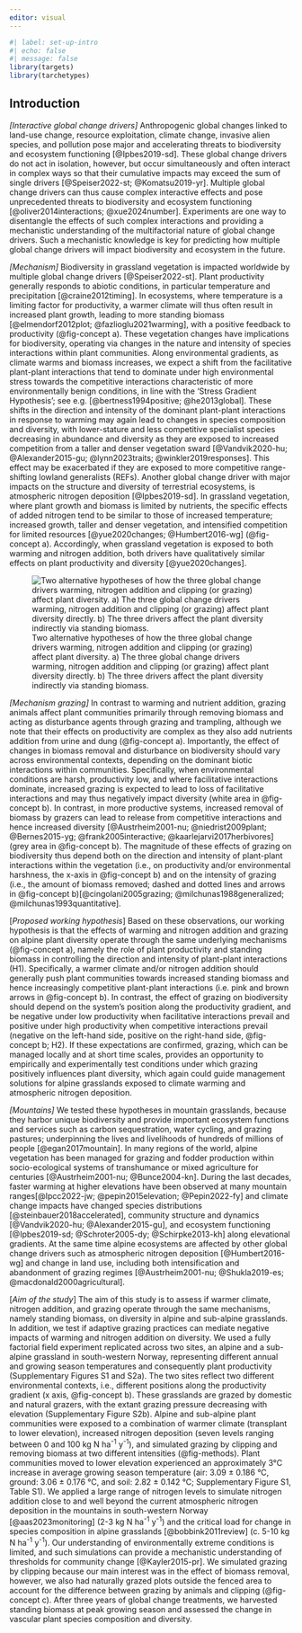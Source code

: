 ```yaml
---
editor: visual
---
```


```r
#| label: set-up-intro
#| echo: false
#| message: false
library(targets)
library(tarchetypes)

```

## Introduction

*\[Interactive global change drivers\]* Anthropogenic global changes linked to land-use change, resource exploitation, climate change, invasive alien species, and pollution pose major and accelerating threats to biodiversity and ecosystem functioning [@Ipbes2019-sd]. These global change drivers do not act in isolation, however, but occur simultaneously and often interact in complex ways so that their cumulative impacts may exceed the sum of single drivers [@Speiser2022-st; @Komatsu2019-yr]. Multiple global change drivers can thus cause complex interactive effects and pose unprecedented threats to biodiversity and ecosystem functioning [@oliver2014interactions; @xue2024number]. Experiments are one way to disentangle the effects of such complex interactions and providing a mechanistic understanding of the multifactorial nature of global change drivers. Such a mechanistic knowledge is key for predicting how multiple global change drivers will impact biodiversity and ecosystem in the future.

<!--# Old text: The vast majority of empirical global change studies focus on only one, or perhaps two drivers, and rarely assess interactions [@rillig2019role; @Zandalinas2021-gp]. This is problematic because such studies may underestimate the overall pressures on biodiversity, thereby limiting our ability to predict the consequences of projected climate and environmental changes [@Speiser2022-st; @Komatsu2019-yr; @rillig2019role; @Oliver2014-wy]. To improve our understanding of global change impacts on biodiversity and ecosystem functioning, now and in the future, we therefore urgently need studies that explicitly consider multiple global change drivers and their interactions.  -->

*\[Mechanism\]* Biodiversity in grassland vegetation is impacted worldwide by multiple global change drivers [@Speiser2022-st]. Plant productivity generally responds to abiotic conditions, in particular temperature and precipitation [@craine2012timing]. In ecosystems, where temperature is a limiting factor for productivity, a warmer climate will thus often result in increased plant growth, leading to more standing biomass [@elmendorf2012plot; @fazlioglu2021warming], with a positive feedback to productivity (@fig-concept a). These vegetation changes have implications for biodiversity, operating via changes in the nature and intensity of species interactions within plant communities. Along environmental gradients, as climate warms and biomass increases, we expect a shift from the facilitative plant-plant interactions that tend to dominate under high environmental stress towards the competitive interactions characteristic of more environmentally benign conditions, in line with the ‘Stress Gradient Hypothesis’; see e.g. [@bertness1994positive; @he2013global]. These shifts in the direction and intensity of the dominant plant-plant interactions in response to warming may again lead to changes in species composition and diversity, with lower-stature and less competitive specialist species decreasing in abundance and diversity as they are exposed to increased competition from a taller and denser vegetation sward [@Vandvik2020-hu; @Alexander2015-gu; @lynn2023traits; @winkler2019responses]. This effect may be exacerbated if they are exposed to more competitive range-shifting lowland generalists (REFs). Another global change driver with major impacts on the structure and diversity of terrestrial ecosystems, is atmospheric nitrogen deposition [@Ipbes2019-sd]. In grassland vegetation, where plant growth and biomass is limited by nutrients, the specific effects of added nitrogen tend to be similar to those of increased temperature; increased growth, taller and denser vegetation, and intensified competition for limited resources [@yue2020changes; @Humbert2016-wg] (@fig-concept a). Accordingly, when grassland vegetation is exposed to both warming and nitrogen addition, both drivers have qualitatively similar effects on plant productivity and diversity [@yue2020changes].

<!--# [Mechanism] In alpine vegetation, including grassland, heath, and tundra, plant productivity is generally temperature limited and warmer climate will thus often result in increased plant growth, leading to more standing biomass [@elmendorf2012plot; @fazlioglu2021warming], with a positive feedback to productivity (@fig-concept a). These vegetation changes have implications for biodiversity, operating via changes in the nature and intensity of species interactions within alpine plant communities. In particular, as climate warms and biomass increases, we expect a shift from the facilitative plant-plant interactions that tend to dominate under high environmental stress towards the competitive interactions characteristic of more environmentally benign conditions, in line with the ‘Stress Gradient Hypothesis’; see e.g. [@bertness1994positive; @he2013global]. These shifts in the direction and intensity of the dominant plant-plant interactions in response to warming may again lead to changes in species composition and diversity, with lower-stature and less competitive alpine specialist species decreasing in abundance and diversity as they are exposed to increased competition for light from a taller and denser vegetation sward, an effect that may be exacerbated if they are exposed to more competitive range-shifting lowland generalists [@Vandvik2020-hu; @Alexander2015-gu; @lynn2023traits; @winkler2019responses]. Another global change driver with major impacts on the structure and diversity of terrestrial ecosystems, including alpine vegetation, is atmospheric nitrogen deposition [@Ipbes2019-sd]. As plant growth and biomass in alpine vegetation is often co-limited by temperature and nutrients [@Korner2003-kg], the specific effects of added nitrogen tend to be similar to those of increased temperature; increased growth, taller and denser vegetation, and intensified competition for light [@Humbert2016-wg] (@fig-concept a). Accordingly, an experiment that combined warming and nitrogen addition treatments in alpine vegetation found that both drivers have qualitatively similar effects; increased plant growth and loss of diversity via increased competition for light [@Klanderud2005-yx]. -->

![Two alternative hypotheses of how the three global change drivers warming, nitrogen addition and clipping (or grazing) affect plant diversity. a) The three global change drivers warming, nitrogen addition and clipping (or grazing) affect plant diversity directly. b) The three drivers affect the plant diversity indirectly via standing biomass.](figures/hypotheses.png){#fig-concept}

*\[Mechanism grazing\]* In contrast to warming and nutrient addition, grazing animals affect plant communities primarily through removing biomass and acting as disturbance agents through grazing and trampling, although we note that their effects on productivity are complex as they also add nutrients addition from urine and dung (@fig-concept a). Importantly, the effect of changes in biomass removal and disturbance on biodiversity should vary across environmental contexts, depending on the dominant biotic interactions within communities. Specifically, when environmental conditions are harsh, productivity low, and where facilitative interactions dominate, increased grazing is expected to lead to loss of facilitative interactions and may thus negatively impact diversity (white area in @fig-concept b). In contrast, in more productive systems, increased removal of biomass by grazers can lead to release from competitive interactions and hence increased diversity [@Austrheim2001-nu; @niedrist2009plant; @Bernes2015-yg; @frank2005interactive; @kaarlejarvi2017herbivores] (grey area in @fig-concept b). The magnitude of these effects of grazing on biodiversity thus depend both on the direction and intensity of plant-plant interactions within the vegetation (i.e., on productivity and/or environmental harshness, the x-axis in @fig-concept b) and on the intensity of grazing (i.e., the amount of biomass removed; dashed and dotted lines and arrows in @fig-concept b)[@cingolani2005grazing; @milchunas1988generalized; @milchunas1993quantitative].

<!--# grazing effect on diversity: https://link.springer.com/article/10.1007/s00442-005-0019-2 -->

\[*Proposed working hypothesis*\] Based on these observations, our working hypothesis is that the effects of warming and nitrogen addition and grazing on alpine plant diversity operate through the same underlying mechanisms (@fig-concept a), namely the role of plant productivity and standing biomass in controlling the direction and intensity of plant-plant interactions (H1). Specifically, a warmer climate and/or nitrogen addition should generally push plant communities towards increased standing biomass and hence increasingly competitive plant-plant interactions (i.e. pink and brown arrows in @fig-concept b). In contrast, the effect of grazing on biodiversity should depend on the system's position along the productivity gradient, and be negative under low productivity when facilitative interactions prevail and positive under high productivity when competitive interactions prevail (negative on the left-hand side, positive on the right-hand side, @fig-concept b; H2). If these expectations are confirmed, grazing, which can be managed locally and at short time scales, provides an opportunity to empirically and experimentally test conditions under which grazing positively influences plant diversity, which again could guide management solutions for alpine grasslands exposed to climate warming and atmospheric nitrogen deposition.

*\[Mountains\]* We tested these hypotheses in mountain grasslands, because they harbor unique biodiversity and provide important ecosystem functions and services such as carbon sequestration, water cycling, and grazing pastures; underpinning the lives and livelihoods of hundreds of millions of people [@egan2017mountain]. In many regions of the world, alpine vegetation has been managed for grazing and fodder production within socio-ecological systems of transhumance or mixed agriculture for centuries [@Austrheim2001-nu; @Bunce2004-kn]. During the last decades, faster warming at higher elevations have been observed at many mountain ranges[@Ipcc2022-jw; @pepin2015elevation; @Pepin2022-fy] and climate change impacts have changed species distributions [@steinbauer2018accelerated], community structure and dynamics [@Vandvik2020-hu; @Alexander2015-gu], and ecosystem functioning [@Ipbes2019-sd; @Schroter2005-dy; @Schirpke2013-kh] along elevational gradients. At the same time alpine ecosystems are affected by other global change drivers such as atmospheric nitrogen deposition [@Humbert2016-wg] and change in land use, including both intensification and abandonment of grazing regimes [@Austrheim2001-nu; @Shukla2019-es; @macdonald2000agricultural].

[*Aim of the study*] The aim of this study is to assess if warmer climate, nitrogen addition, and grazing operate through the same mechanisms, namely standing biomass, on diversity in alpine and sub-alpine grasslands. In addition, we test if adaptive grazing practices can mediate negative impacts of warming and nitrogen addition on diversity. We used a fully factorial field experiment replicated across two sites, an alpine and a sub-alpine grassland in south-western Norway, representing different annual and growing season temperatures and consequently plant productivity (Supplementary Figures S1 and S2a). The two sites reflect two different environmental contexts, i.e., different positions along the productivity gradient (x axis, @fig-concept b). These grasslands are grazed by domestic and natural grazers, with the extant grazing pressure decreasing with elevation (Supplementary Figure S2b). Alpine and sub-alpine plant communities were exposed to a combination of warmer climate (transplant to lower elevation), increased nitrogen deposition (seven levels ranging between 0 and 100 kg N ha^-1^ y^-1^), and simulated grazing by clipping and removing biomass at two different intensities (@fig-methods). Plant communities moved to lower elevation experienced an approximately 3°C increase in average growing season temperature (air: 3.09 ± 0.186 °C, ground: 3.06 ± 0.176 °C, and soil: 2.82 ± 0.142 °C; Supplementary Figure S1, Table S1). We applied a large range of nitrogen levels to simulate nitrogen addition close to and well beyond the current atmospheric nitrogen deposition in the mountains in south-western Norway [@aas2023monitoring] (2-3 kg N ha^-1^ y^-1^) and the critical load for change in species composition in alpine grasslands [@bobbink2011review] (c. 5-10 kg N ha^-1^ y^-1^). Our understanding of environmentally extreme conditions is limited, and such simulations can provide a mechanistic understanding of thresholds for community change [@Kayler2015-pr]. We simulated grazing by clipping because our main interest was in the effect of biomass removal, however, we also had naturally grazed plots outside the fenced area to account for the difference between grazing by animals and clipping (@fig-concept c). After three years of global change treatments, we harvested standing biomass at peak growing season and assessed the change in vascular plant species composition and diversity.